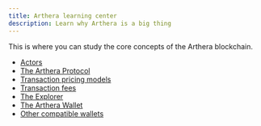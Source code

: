 ```yaml
---
title: Arthera learning center
description: Learn why Arthera is a big thing
---
```


This is where you can study the core concepts of the Arthera blockchain.

* [Actors](/learn/about-arthera/intro#actors)
* [The Arthera Protocol](/learn/about-arthera/protocol)
* [Transaction pricing models](/learn/about-arthera/pricing-models)
* [Transaction fees](/learn/about-arthera/transaction-fees)
* [The Explorer](/learn/block-explorer)
* [The Arthera Wallet](/learn/arthera-wallet)
* [Other compatible wallets](/learn/other-wallets)
